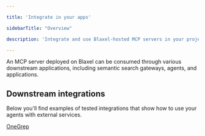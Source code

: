 ```yaml
---

title: 'Integrate in your apps'

sidebarTitle: "Overview"

description: 'Integrate and use Blaxel-hosted MCP servers in your projects.'

---
```


An MCP server deployed on Blaxel can be consumed through various downstream applications, including semantic search gateways, agents, and applications. 

## Downstream integrations

Below you'll find examples of tested integrations that show how to use your agents with external services.

[OneGrep](Integrate-in-apps/OneGrep)